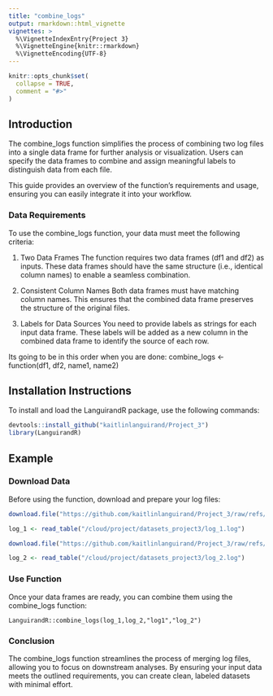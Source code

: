 ```yaml
---
title: "combine_logs"
output: rmarkdown::html_vignette
vignettes: >
  %\VignetteIndexEntry{Project 3}
  %\VignetteEngine{knitr::rmarkdown}
  %\VignetteEncoding{UTF-8}
---
```


```r
knitr::opts_chunk$set(
  collapse = TRUE,
  comment = "#>"
)
```

## Introduction

The combine_logs function simplifies the process of combining two log files into a single data frame for further analysis or visualization. Users can specify the data frames to combine and assign meaningful labels to distinguish data from each file.

This guide provides an overview of the function’s requirements and usage, ensuring you can easily integrate it into your workflow.

### Data Requirements
To use the combine_logs function, your data must meet the following criteria:

1. Two Data Frames
The function requires two data frames (df1 and df2) as inputs. These data frames should have the same structure (i.e., identical column names) to enable a seamless combination.

2. Consistent Column Names
Both data frames must have matching column names. This ensures that the combined data frame preserves the structure of the original files.

3. Labels for Data Sources
You need to provide labels as strings for each input data frame. These labels will be added as a new column in the combined data frame to identify the source of each row.

Its going to be in this order when you are done:
combine_logs <- function(df1, df2, name1, name2)

## Installation Instructions
To install and load the LanguirandR package, use the following commands:

```r
devtools::install_github("kaitlinlanguirand/Project_3")
library(LanguirandR)

```


## Example

### Download Data
Before using the function, download and prepare your log files:
```r
download.file("https://github.com/kaitlinlanguirand/Project_3/raw/refs/heads/main/datasets_project3/log_1.log", "datasets_project3/log_1.log")

log_1 <- read_table("/cloud/project/datasets_project3/log_1.log")

download.file("https://github.com/kaitlinlanguirand/Project_3/raw/refs/heads/main/datasets_project3/log_2.log", "datasets_project3/log_2.log")

log_2 <- read_table("/cloud/project/datasets_project3/log_2.log")

```


### Use Function
Once your data frames are ready, you can combine them using the combine_logs function:
```
LanguirandR::combine_logs(log_1,log_2,"log1","log_2")
```


### Conclusion

The combine_logs function streamlines the process of merging log files, allowing you to focus on downstream analyses. By ensuring your input data meets the outlined requirements, you can create clean, labeled datasets with minimal effort.



